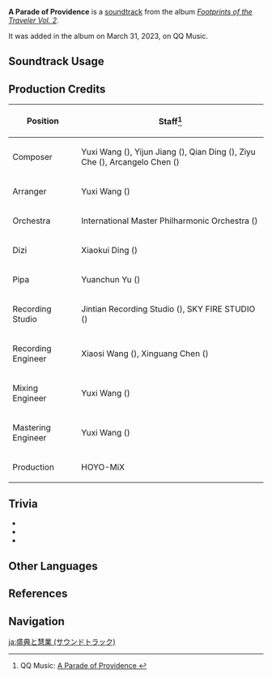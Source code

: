 {{Soundtrack Infobox
|title          = A Parade of Providence
|image          = Footprints of the Traveler Vol 2.png
|album          = Footprints of the Traveler Vol. 2
|album2         = Footprints of the Traveler (CN)
|releaseDate    = 2023-03-31 20:00:00 GMT+8
|disc           =
|number         = 07
|number2        = 22
|featured       =
|featured2      =
|featured3      =
|featured_disc  =
|featured_disc2 =
|featured_disc3 =
|youtube_id     = ikMZI8Q-qyk
|spotify_id     = 16YfXW0zCe3yHUti8gYLK1
|previous       = Windblume's Breath (Soundtrack)
|next           = Duel! The Summoners' Summit! (Soundtrack)
}}
'''A Parade of Providence''' is a [[soundtrack]] from the album ''[[Footprints of the Traveler Vol. 2]]''.

It was added in the album on March 31, 2023, on QQ Music.

==Soundtrack Usage==
{{Soundtrack Usage
|mediaoriginal = Version Trailer;;3.6
}}

==Production Credits==
{| class="wikitable"
! Position
! Staff<ref>QQ Music: [https://y.qq.com/n/ryqq/songDetail/000X237v0HOKoe A Parade of Providence {{zh|盛典与慧业}}]</ref>
|-
! Composer
| Yuxi Wang ({{zh|王予曦}}), Yijun Jiang ({{zh|姜以君}}), Qian Ding ({{zh|丁谦}}), Ziyu Che ({{zh|车子玉}}), Arcangelo Chen ({{zh|陈子敏}})
|-
! Arranger
| Yuxi Wang ({{zh|王予曦}})
|-
! Orchestra
| International Master Philharmonic Orchestra ({{zh|国际首席爱乐乐团}})
|-
! Dizi
| Xiaokui Ding ({{zh|丁晓逵}})
|-
! Pipa
| Yuanchun Yu ({{zh|于源春}})
|-
! Recording Studio
| Jintian Recording Studio ({{zh|金田录音棚}}), SKY FIRE STUDIO ({{zh|九紫天诚录音棚}})
|-
! Recording Engineer
| Xiaosi Wang ({{zh|王小四}}), Xinguang Chen ({{zh|陈鑫光}})
|-
! Mixing Engineer
| Yuxi Wang ({{zh|王予曦}})
|-
! Mastering Engineer
| Yuxi Wang ({{zh|王予曦}})
|-
! Production
| HOYO-MiX
|}

==Trivia==
* {{Transclude|God-Devouring Mania|ApepLeitmotif|section=1}}
* {{Transclude|Pulse of Spring|HerblordLeitmotif|section=1}}
* {{Transclude|Empyrean Stairway|KavehLeitmotif|section=1}}

==Other Languages==
{{Other Languages|Transclude = A Parade of Providence}}

==References==
{{Reflist}}

==Navigation==
{{Soundtrack Navbox|Footprints of the Traveler}}

[[ja:盛典と慧業 (サウンドトラック)]]